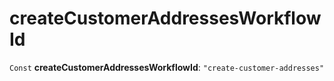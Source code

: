 
# createCustomerAddressesWorkflowId

 `Const` **createCustomerAddressesWorkflowId**: `"create-customer-addresses"`
